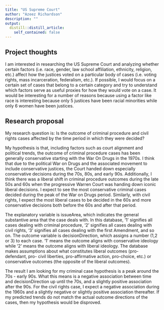 ```yaml
---
title: "US Supreme Court"
author: "Azeez Richardson"
description: ""
output:
  distill::distill_article:
    self_contained: false
---
```




## Project thoughts

I am interested in researching the US Supreme Court and analyzing whether certain factors (i.e. race, gender, law school affiliation, ethnicity, religion, etc.) affect how the justices voted on a particular body of cases (i.e. voting rights, mass incarceration, federalism, etc.). If possible, I would focus on a certain set of cases that belong to a certain category and try to understand which factors serve as useful proxies for how they would vote on a case. It would be interesting for a number of reasons because using a factor like race is interesting because only 5 justices have been racial minorities while only 6 women have been justices. 

## Research proposal

My research question is:
Is the outcome of  criminal procedure and civil rights cases affected by the time period in which they were decided?

My hypothesis is that, including factors such as court alignment and political trends, the outcome of criminal procedure cases has been generally conservative starting with the War On Drugs in the 1970s. I think that due to the political War on Drugs and the associated movement to include conservative justices, the Court handed down especially conservative decisions during the 70s, 80s, and early 90s. Additionally, I think there was a liberal shift in criminal procedure outcomes during the late 50s and 60s when the progressive Warren Court was handing down iconic liberal decisions. I expect to see the most conservative criminal cases decided during the peak of the War on Drugs period. Similarly, with civil rights, I expect the most liberal cases to be decided in the 60s and more conservative decisions both before the 60s and after that period. 

The explanatory variable is issueArea, which indicates the general substantive area that the case deals with. In this database, '1' signifies all cases dealing with criminal procedure, '2' signifies all cases dealing with civil rights, '3' signifies all cases dealing with the first Amendment, and so on. The outcome variable is decisionDirection, which assigns a number (1,2 or 3) to each case. '1' means the outcome aligns with conservative ideology while '2' means the outcome aligns with liberal ideology. The database makes assumptions about what constitutes liberal outcomes (pro-defendant, pro- civil liberties, pro-affirmative action, pro-choice, etc.) or conservative outcomes (the opposite of the liberal outcomes).

The result I am looking for my criminal case  hypothesis is a peak around the 70s - early 90s. What this means is a negative association between time and decisionDirection up until the 70s, and a slightly positive association after the 90s. For the civil rights case, I expect a negative association during the 1960s and a slightly negative or slightly positive association thereafter. If my predicted trends do not match the actual outcome directions of the cases, then my hypothesis would be disproved. 



